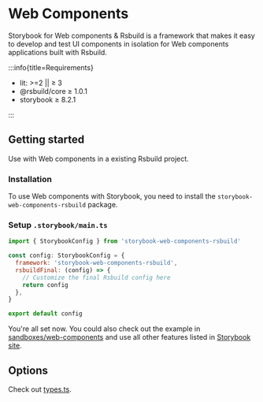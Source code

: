
# Web Components

Storybook for Web components & Rsbuild is a framework that makes it easy to develop and test UI components in isolation for Web components applications built with Rsbuild.

:::info{title=Requirements}

- lit: >=2 || ≥ 3
- @rsbuild/core ≥ 1.0.1
- storybook ≥ 8.2.1

:::

## Getting started

Use with Web components in a existing Rsbuild project.

### Installation

To use Web components with Storybook, you need to install the `storybook-web-components-rsbuild` package.

<PackageManagerTabs command="install storybook-web-components-rsbuild -D" />

### Setup `.storybook/main.ts`

```js
import { StorybookConfig } from 'storybook-web-components-rsbuild'

const config: StorybookConfig = {
  framework: 'storybook-web-components-rsbuild',
  rsbuildFinal: (config) => {
    // Customize the final Rsbuild config here
    return config
  },
}

export default config
```

You're all set now. You could also check out the example in [sandboxes/web-components](https://github.com/rspack-contrib/storybook-rsbuild/blob/main/sandboxes/web-components) and use all other features listed in [Storybook site](https://storybook.js.org/docs).

## Options

Check out [types.ts](https://github.com/rspack-contrib/storybook-rsbuild/blob/main/packages/framework-web-components/src/types.ts).
